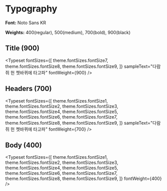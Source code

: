
<Meta title="Token/Typography" />

# Typography

**Font:** Noto Sans KR

**Weights:** 400(regular), 500(medium), 700(bold), 900(black)

## Title (900)

<Typeset
  fontSizes={[
    theme.fontSizes.fontSize7,
    theme.fontSizes.fontSize8,
    theme.fontSizes.fontSize9,
  ]}
  sampleText="다람쥐 헌 쳇바퀴에 타고파"
  fontWeight={900}
/>

## Headers (700)

<Typeset
  fontSizes={[
    theme.fontSizes.fontSize1,
    theme.fontSizes.fontSize2,
    theme.fontSizes.fontSize3,
    theme.fontSizes.fontSize4,
    theme.fontSizes.fontSize5,
    theme.fontSizes.fontSize6,
    theme.fontSizes.fontSize7,
    theme.fontSizes.fontSize8,
    theme.fontSizes.fontSize9,
  ]}
  sampleText="다람쥐 헌 쳇바퀴에 타고파"
  fontWeight={700}
/>

## Body (400)

<Typeset
  fontSizes={[
    theme.fontSizes.fontSize1,
    theme.fontSizes.fontSize2,
    theme.fontSizes.fontSize3,
    theme.fontSizes.fontSize4,
    theme.fontSizes.fontSize5,
    theme.fontSizes.fontSize6,
    theme.fontSizes.fontSize7,
    theme.fontSizes.fontSize8,
    theme.fontSizes.fontSize9,
  ]}
  fontWeight={400}
/>
